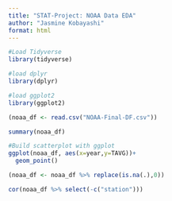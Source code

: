 ```yaml
---
title: "STAT-Project: NOAA Data EDA"
author: "Jasmine Kobayashi"
format: html
---
```


```r
#Load Tidyverse
library(tidyverse)

#load dplyr
library(dplyr)

#load ggplot2
library(ggplot2)
```


```r
(noaa_df <- read.csv("NOAA-Final-DF.csv"))
```

```r
summary(noaa_df)
```

```r
#Build scatterplot with ggplot
ggplot(noaa_df, aes(x=year,y=TAVG))+
  geom_point()
```
```r
(noaa_df <- noaa_df %>% replace(is.na(.),0))
```


```r
cor(noaa_df %>% select(-c("station")))
```


